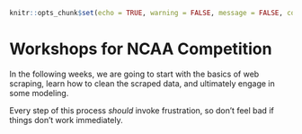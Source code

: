 
```r
knitr::opts_chunk$set(echo = TRUE, warning = FALSE, message = FALSE, comment = "")
```

# Workshops for NCAA Competition

In the following weeks, we are going to start with the basics of web scraping, learn how to clean the scraped data, and ultimately engage in some modeling.

Every step of this process *should* invoke frustration, so don't feel bad if things don't work immediately.

